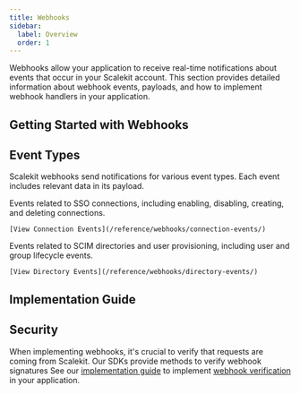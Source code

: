 ```yaml
---
title: Webhooks
sidebar:
  label: Overview
  order: 1
---
```



Webhooks allow your application to receive real-time notifications about events that occur in your Scalekit account. This section provides detailed information about webhook events, payloads, and how to implement webhook handlers in your application.

## Getting Started with Webhooks

<LinkCard
  title="Webhook Event Object"
  description="Learn about the structure and properties of webhook event payloads"
  href="/reference/webhooks/event-object/"
/>

## Event Types

Scalekit webhooks send notifications for various event types. Each event includes relevant data in its payload.

<CardGrid>
  <Card title="Connection Events" icon="setting">
    Events related to SSO connections, including enabling, disabling, creating, and deleting connections.

    [View Connection Events](/reference/webhooks/connection-events/)
  </Card>
  <Card title="Directory Events" icon="random">
    Events related to SCIM directories and user provisioning, including user and group lifecycle events.

    [View Directory Events](/reference/webhooks/directory-events/)
  </Card>
</CardGrid>

## Implementation Guide

<LinkCard
  title="Webhook Best Practices"
  description="Best practices for implementing webhook handlers in your application"
  href="/guides/extended/webhook-best-practices/"
/>

## Security

When implementing webhooks, it's crucial to verify that requests are coming from Scalekit. Our SDKs provide methods to verify webhook signatures See our [implementation guide](/guides/extended/webhook-best-practices/) to implement [webhook verification](/guides/extended/webhook-best-practices/#1-verify-webhook-signatures) in your application.